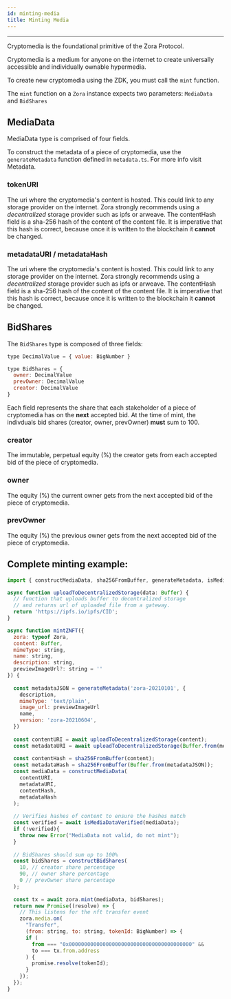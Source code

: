 ```yaml
---
id: minting-media
title: Minting Media
---
```


---

Cryptomedia is the foundational primitive of the Zora Protocol.

Cryptomedia is a medium for anyone on the internet to create universally accessible and individually ownable hypermedia.

To create new cryptomedia using the ZDK, you must call the ```mint``` function.

The ```mint``` function on a ```Zora``` instance expects two parameters: ```MediaData``` and ```BidShares```

## MediaData

MediaData type is comprised of four fields.

To construct the metadata of a piece of cryptomedia, use the ```generateMetadata``` function defined in ```metadata.ts```.
For more info visit Metadata.

### tokenURI

The uri where the cryptomedia's content is hosted. This could link to any storage provider on the internet.
Zora strongly recommends using a *decentralized* storage provider such as ipfs or arweave. The contentHash field is a sha-256
hash of the content of the content file. It is imperative that this hash is correct, because once it is written to the
blockchain it **cannot** be changed.

### metadataURI / metadataHash

The uri where the cryptomedia's content is hosted. This could link to any storage provider on the internet.
Zora strongly recommends using a *decentralized* storage provider such as ipfs or arweave. The contentHash field is a sha-256
hash of the content of the content file. It is imperative that this hash is correct, because once it is written to the
blockchain it **cannot** be changed.

## BidShares

The ```BidShares``` type is composed of three fields:

```jsx 
type DecimalValue = { value: BigNumber }

type BidShares = {
  owner: DecimalValue
  prevOwner: DecimalValue
  creator: DecimalValue
}
```

Each field represents the share that each stakeholder of a piece of cryptomedia has on the **next** accepted bid. At the
time of mint, the indivduals bid shares (creator, owner, prevOwner) **must** sum to 100.

### creator

The immutable, perpetual equity (%) the creator gets from each accepted bid of the piece of cryptomedia.

### owner

The equity (%) the current owner gets from the next accepted bid of the piece of cryptomedia.

### prevOwner

The equity (%) the previous owner gets from the next accepted bid of the piece of cryptomedia.

## Complete minting example:

```jsx
import { constructMediaData, sha256FromBuffer, generateMetadata, isMediaDataVerified, Zora } from '@zoralabs/zdk'

async function uploadToDecentralizedStorage(data: Buffer) {
  // function that uploads buffer to decentralized storage
  // and returns url of uploaded file from a gateway.
  return 'https://ipfs.io/ipfs/CID';
}

async function mintZNFT({
  zora: typeof Zora,
  content: Buffer,
  mimeType: string,
  name: string,
  description: string,
  previewImageUrl?: string = ''
}) {
  
  const metadataJSON = generateMetadata('zora-20210101', {
    description,
    mimeType: 'text/plain',
    image_url: previewImageUrl
    name,
    version: 'zora-20210604',
  })
  
  const contentURI = await uploadToDecentralizedStorage(content);
  const metadataURI = await uploadToDecentralizedStorage(Buffer.from(metadataJSON));
  
  const contentHash = sha256FromBuffer(content);
  const metadataHash = sha256FromBuffer(Buffer.from(metadataJSON));
  const mediaData = constructMediaData(
    contentURI,
    metadataURI,
    contentHash,
    metadataHash
  );
  
  // Verifies hashes of content to ensure the hashes match
  const verified = await isMediaDataVerified(mediaData);
  if (!verified){
    throw new Error("MediaData not valid, do not mint");
  }
  
  // BidShares should sum up to 100%
  const bidShares = constructBidShares(
    10, // creator share percentage
    90, // owner share percentage
    0 // prevOwner share percentage
  );
  
  const tx = await zora.mint(mediaData, bidShares);
  return new Promise((resolve) => {
    // This listens for the nft transfer event
    zora.media.on(
      "Transfer", 
      (from: string, to: string, tokenId: BigNumber) => {
      if (
        from === "0x0000000000000000000000000000000000000000" &&
        to === tx.from.address
      ) {
        promise.resolve(tokenId);
      }
    });
  });
}
```